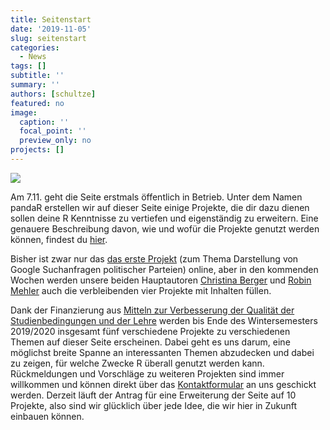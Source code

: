 ```yaml
---
title: Seitenstart
date: '2019-11-05'
slug: seitenstart
categories:
  - News
tags: []
subtitle: ''
summary: ''
authors: [schultze]
featured: no
image:
  caption: ''
  focal_point: ''
  preview_only: no
projects: []
---
```

![](/post/2019-10-17-seitenstart_files/panda_post)

Am 7.11. geht die Seite erstmals öffentlich in Betrieb. Unter dem Namen pandaR
erstellen wir auf dieser Seite einige Projekte, die dir dazu dienen sollen deine
R Kenntnisse zu vertiefen und eigenständig zu erweitern. Eine genauere
Beschreibung davon, wie und wofür die Projekte genutzt werden können,
findest du [hier](/projects).

Bisher ist zwar nur das [das erste Projekt](/projects#project_01) (zum Thema
Darstellung von Google Suchanfragen politischer Parteien) online, aber in den
kommenden Wochen werden unsere beiden Hauptautoren
[Christina Berger](/authors/berger) und [Robin Mehler](/authors/mehler) auch die
verbleibenden vier Projekte mit Inhalten füllen.

Dank der Finanzierung aus [Mitteln zur Verbesserung der Qualität der Studienbedingungen und der Lehre](https://www.uni-frankfurt.de/65041020/QSL_Mittel)
werden bis Ende des Wintersemesters 2019/2020 insgesamt fünf verschiedene
Projekte zu verschiedenen Themen auf dieser Seite erscheinen. Dabei geht es uns
darum, eine möglichst breite Spanne an interessanten Themen abzudecken und dabei
zu zeigen, für welche Zwecke R überall genutzt werden kann. Rückmeldungen und
Vorschläge zu weiteren Projekten sind immer willkommen und können direkt über
das [Kontaktformular](#contact) an uns geschickt werden. Derzeit läuft der
Antrag für eine Erweiterung der Seite auf 10 Projekte, also sind wir glücklich
über jede Idee, die wir hier in Zukunft einbauen können.
